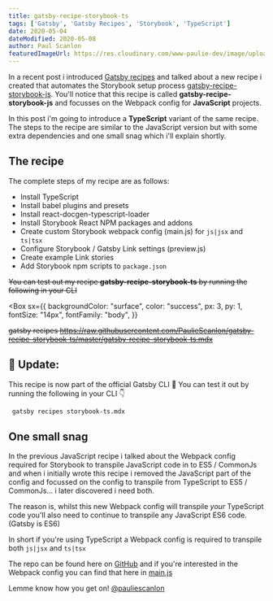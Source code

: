 ```yaml
---
title: gatsby-recipe-storybook-ts
tags: ['Gatsby', 'Gatsby Recipes', 'Storybook', 'TypeScript']
date: 2020-05-04
dateModified: 2020-05-08
author: Paul Scanlon
featuredImageUrl: https://res.cloudinary.com/www-paulie-dev/image/upload/v1595915588/paulie.dev/2020/05/gatsby-recipe-storybook-ts_a6po61.jpg
---
```


In a recent post i introduced [Gatsby recipes](https://www.gatsbyjs.org/blog/2020-04-15-announcing-gatsby-recipes/) and
talked about a new recipe i created that automates the Storybook setup process
[gatsby-recipe-storybook-js](/posts/2020/04/gatsby-recipe-storybook-js/). You'll notice that this recipe is called
**gatsby-recipe-storybook-js** and focusses on the Webpack config for **JavaScript** projects.

In this post i'm going to introduce a **TypeScript** variant of the same recipe. The steps to the recipe are similar to
the JavaScript version but with some extra dependencies and one small snag which i'll explain shortly.

## The recipe

The complete steps of my recipe are as follows:

- Install TypeScript
- Install babel plugins and presets
- Install react-docgen-typescript-loader
- Install Storybook React NPM packages and addons
- Create custom Storybook webpack config (main.js) for `js|jsx` and `ts|tsx`
- Configure Storybook / Gatsby Link settings (preview.js)
- Create example Link stories
- Add Storybook npm scripts to `package.json`

~~You can test out my recipe **gatsby-recipe-storybook-ts** by running the following in your CLI~~

<Box
  sx={{
    backgroundColor: "surface",
    color: "success",
    px: 3,
    py: 1,
    fontSize: "14px",
    fontFamily: "body",
  }}
>

~~gatsby recipes
https://raw.githubusercontent.com/PaulieScanlon/gatsby-recipe-storybook-ts/master/gatsby-recipe-storybook-ts.mdx~~

</Box>

## 🚨 Update:

This recipe is now part of the official Gatsby CLI 🎉 You can test it out by running the following in your CLI 👇

```sh
 gatsby recipes storybook-ts.mdx
```

## One small snag

In the previous JavaScript recipe i talked about the Webpack config required for Storybook to transpile JavaScript code
in to ES5 / CommonJs and when i initially wrote this recipe i removed the JavaScript part of the config and focussed on
the config to transpile from TypeScript to ES5 / CommonJs... i later discovered i need both.

The reason is, whilst this new Webpack config will transpile _your_ TypeScript code you'll also need to continue to
transpile any JavaScript ES6 code. (Gatsby is ES6)

In short if you're using TypeScript a Webpack config is required to transpile both `js|jsx` and `ts|tsx`

The repo can be found here on [GitHub](https://github.com/PaulieScanlon/gatsby-recipe-storybook-ts) and if you're
interested in the Webpack config you can find that here in
[main.js](https://github.com/PaulieScanlon/gatsby-recipe-storybook-ts/blob/master/recipe/main.js)

Lemme know how you get on! [@pauliescanlon](https://twitter.com/PaulieScanlon)
